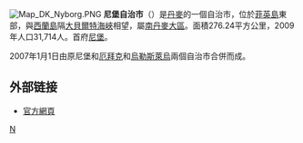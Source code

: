 [[File:Map_DK_Nyborg.PNG|right]]
'''尼堡自治市'''（{{lang-da|Nyborg Kommune}}）是[[丹麥|丹麥]]的一個自治市，位於[[菲英島|菲英島]]東部，與[[西蘭島|西蘭島]]隔[[大貝爾特海峽|大貝爾特海峽]]相望，屬[[南丹麥大區|南丹麥大區]]。面積276.24平方公里，2009年人口31,714人。首府[[尼堡|尼堡]]。

2007年1月1日由原尼堡和[[厄拜克自治市|厄拜克]]和[[烏勒斯萊烏自治市|烏勒斯萊烏]]兩個自治市合併而成。
==外部链接==
* [http://www.nyborg.dk/ 官方網頁]{{Wayback|url=http://www.nyborg.dk/ |date=20100306185727 }}
{{丹麥自治市}}
[[Category:丹麥市鎮|N]]